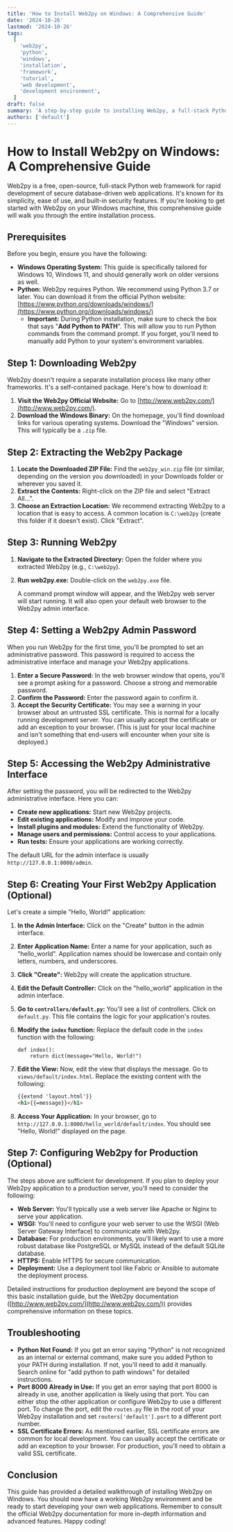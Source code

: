 ```yaml
---
title: 'How to Install Web2py on Windows: A Comprehensive Guide'
date: '2024-10-26'
lastmod: '2024-10-26'
tags:
  [
    'web2py',
    'python',
    'windows',
    'installation',
    'framework',
    'tutorial',
    'web development',
    'development environment',
  ]
draft: false
summary: 'A step-by-step guide to installing Web2py, a full-stack Python web framework, on Windows operating systems. Learn how to download, configure, and run Web2py smoothly on your Windows machine.'
authors: ['default']
---
```


# How to Install Web2py on Windows: A Comprehensive Guide

Web2py is a free, open-source, full-stack Python web framework for rapid development of secure database-driven web applications. It's known for its simplicity, ease of use, and built-in security features. If you're looking to get started with Web2py on your Windows machine, this comprehensive guide will walk you through the entire installation process.

## Prerequisites

Before you begin, ensure you have the following:

- **Windows Operating System:** This guide is specifically tailored for Windows 10, Windows 11, and should generally work on older versions as well.
- **Python:** Web2py requires Python. We recommend using Python 3.7 or later. You can download it from the official Python website: [https://www.python.org/downloads/windows/](https://www.python.org/downloads/windows/)
  - **Important:** During Python installation, make sure to check the box that says "**Add Python to PATH**". This will allow you to run Python commands from the command prompt. If you forget, you'll need to manually add Python to your system's environment variables.

## Step 1: Downloading Web2py

Web2py doesn't require a separate installation process like many other frameworks. It's a self-contained package. Here's how to download it:

1.  **Visit the Web2py Official Website:** Go to [http://www.web2py.com/](http://www.web2py.com/).
2.  **Download the Windows Binary:** On the homepage, you'll find download links for various operating systems. Download the "Windows" version. This will typically be a `.zip` file.

## Step 2: Extracting the Web2py Package

1.  **Locate the Downloaded ZIP File:** Find the `web2py_win.zip` file (or similar, depending on the version you downloaded) in your Downloads folder or wherever you saved it.
2.  **Extract the Contents:** Right-click on the ZIP file and select "Extract All...".
3.  **Choose an Extraction Location:** We recommend extracting Web2py to a location that is easy to access. A common location is `C:\web2py` (create this folder if it doesn't exist). Click "Extract".

## Step 3: Running Web2py

1.  **Navigate to the Extracted Directory:** Open the folder where you extracted Web2py (e.g., `C:\web2py`).
2.  **Run web2py.exe:** Double-click on the `web2py.exe` file.

    A command prompt window will appear, and the Web2py web server will start running. It will also open your default web browser to the Web2py admin interface.

## Step 4: Setting a Web2py Admin Password

When you run Web2py for the first time, you'll be prompted to set an administrative password. This password is required to access the administrative interface and manage your Web2py applications.

1.  **Enter a Secure Password:** In the web browser window that opens, you'll see a prompt asking for a password. Choose a strong and memorable password.
2.  **Confirm the Password:** Enter the password again to confirm it.
3.  **Accept the Security Certificate:** You may see a warning in your browser about an untrusted SSL certificate. This is normal for a locally running development server. You can usually accept the certificate or add an exception to your browser. (This is just for your local machine and isn't something that end-users will encounter when your site is deployed.)

## Step 5: Accessing the Web2py Administrative Interface

After setting the password, you will be redirected to the Web2py administrative interface. Here you can:

- **Create new applications:** Start new Web2py projects.
- **Edit existing applications:** Modify and improve your code.
- **Install plugins and modules:** Extend the functionality of Web2py.
- **Manage users and permissions:** Control access to your applications.
- **Run tests:** Ensure your applications are working correctly.

The default URL for the admin interface is usually `http://127.0.0.1:8000/admin`.

## Step 6: Creating Your First Web2py Application (Optional)

Let's create a simple "Hello, World!" application:

1.  **In the Admin Interface:** Click on the "Create" button in the admin interface.
2.  **Enter Application Name:** Enter a name for your application, such as "hello_world". Application names should be lowercase and contain only letters, numbers, and underscores.
3.  **Click "Create":** Web2py will create the application structure.
4.  **Edit the Default Controller:** Click on the "hello_world" application in the admin interface.
5.  **Go to `controllers/default.py`:** You'll see a list of controllers. Click on `default.py`. This file contains the logic for your application's routes.

6.  **Modify the `index` function:** Replace the default code in the `index` function with the following:

    ```plaintext
    def index():
        return dict(message="Hello, World!")
    ```

7.  **Edit the View:** Now, edit the view that displays the message. Go to `views/default/index.html`. Replace the existing content with the following:

    ```html
    {{extend 'layout.html'}}
    <h1>{{=message}}</h1>
    ```

8.  **Access Your Application:** In your browser, go to `http://127.0.0.1:8000/hello_world/default/index`. You should see "Hello, World!" displayed on the page.

## Step 7: Configuring Web2py for Production (Optional)

The steps above are sufficient for development. If you plan to deploy your Web2py application to a production server, you'll need to consider the following:

- **Web Server:** You'll typically use a web server like Apache or Nginx to serve your application.
- **WSGI:** You'll need to configure your web server to use the WSGI (Web Server Gateway Interface) to communicate with Web2py.
- **Database:** For production environments, you'll likely want to use a more robust database like PostgreSQL or MySQL instead of the default SQLite database.
- **HTTPS:** Enable HTTPS for secure communication.
- **Deployment:** Use a deployment tool like Fabric or Ansible to automate the deployment process.

Detailed instructions for production deployment are beyond the scope of this basic installation guide, but the Web2py documentation ([http://www.web2py.com/](http://www.web2py.com/)) provides comprehensive information on these topics.

## Troubleshooting

- **Python Not Found:** If you get an error saying "Python" is not recognized as an internal or external command, make sure you added Python to your PATH during installation. If not, you'll need to add it manually. Search online for "add python to path windows" for detailed instructions.
- **Port 8000 Already in Use:** If you get an error saying that port 8000 is already in use, another application is likely using that port. You can either stop the other application or configure Web2py to use a different port. To change the port, edit the `routes.py` file in the root of your Web2py installation and set `routers['default'].port` to a different port number.
- **SSL Certificate Errors:** As mentioned earlier, SSL certificate errors are common for local development. You can usually accept the certificate or add an exception to your browser. For production, you'll need to obtain a valid SSL certificate.

## Conclusion

This guide has provided a detailed walkthrough of installing Web2py on Windows. You should now have a working Web2py environment and be ready to start developing your own web applications. Remember to consult the official Web2py documentation for more in-depth information and advanced features. Happy coding!
